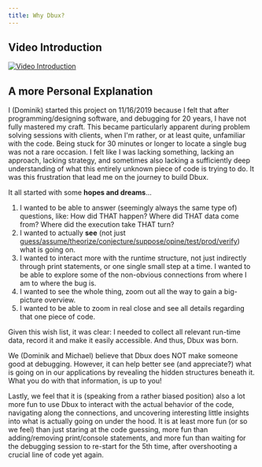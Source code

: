 ```yaml
---
title: Why Dbux?
---
```


<!-- https://docusaurus.io/docs/next/markdown-features/admonitions
:::caution -->

## Video Introduction

[![Video Introduction](https://img.youtube.com/vi/LhM01DL9dLc/0.jpg)](https://www.youtube.com/watch?v=LhM01DL9dLc&t=162s)


## A more Personal Explanation

I (Dominik) started this project on 11/16/2019 because I felt that after programming/designing software, and debugging for 20 years, I have not fully mastered my craft. This became particularly apparent during problem solving sessions with clients, when I'm rather, or at least quite, unfamiliar with the code. Being stuck for 30 minutes or longer to locate a single bug was not a rare occasion. I felt like I was lacking something, lacking an approach, lacking strategy, and sometimes also lacking a sufficiently deep understanding of what this entirely unknown piece of code is trying to do. It was this frustration that lead me on the journey to build Dbux.

It all started with some **hopes and dreams**...

1. I wanted to be able to answer (seemingly always the same type of) questions, like: How did THAT happen? Where did THAT data come from? Where did the execution take THAT turn?
2. I wanted to actually **see** (not just [guess/assume/theorize/conjecture/suppose/opine/test/prod/verify](https://www.thesaurus.com/browse/guess)) what is going on.
3. I wanted to interact more with the runtime structure, not just indirectly through print statements, or one single small step at a time. I wanted to be able to explore some of the non-obvious connections from where I am to where the bug is.
4. I wanted to see the whole thing, zoom out all the way to gain a big-picture overview.
5. I wanted to be able to zoom in real close and see all details regarding that one piece of code.

Given this wish list, it was clear: I needed to collect all relevant run-time data, record it and make it easily accessible. And thus, Dbux was born.

We (Dominik and Michael) believe that Dbux does NOT make someone good at debugging. However, it can help better see (and appreciate?) what is going on in our applications by revealing the hidden structures beneath it. What you do with that information, is up to you!

Lastly, we feel that it is (speaking from a rather biased position) also a lot more fun to use Dbux to interact with the actual behavior of the code, navigating along the connections, and uncovering interesting little insights into what is actually going on under the hood.
It is at least more fun (or so we feel) than just staring at the code guessing, more fun than adding/removing print/console statements, and more fun than waiting for the debugging session to re-start for the 5th time, after overshooting a crucial line of code yet again.
